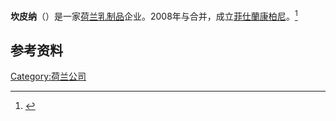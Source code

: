 {{noteTA
|1=zh-cn:坎皮纳;zh-hant:康柏尼;
}}
{{Otheruses|other=名为坎皮纳的其他事物|坎皮纳}}
{{Infobox company
|name = 坎皮纳<br />Campina
|logo   = Campina dairy logo.png
|logo_size = 200
|type   = [[私人公司|私人公司]]/[[合作社|合作社]]
|fate = Merged with {{tsl|en|Friesland Foods||Friesland Foods}}
|foundation = {{start date and age|1979}}
| defunct =  
| industry = [[乳業|乳業]] 
|  location     = {{NLD}}[[扎爾特博默爾|扎爾特博默爾]]
|  key_people     = Justinus Sanders (CEO)
|  products     = [[牛奶|牛奶]]、[[芝士|芝士]]、[[酸奶|酸奶]]
|  num_employees = 7,099
|  parent       = [[菲仕蘭康柏尼|菲仕蘭康柏尼]]
|  revenue      = €4 [[1000000000|billion]] (2007)
|  homepage     = {{URL|https://www.campina.nl/|campina.nl}}
}}

'''坎皮纳'''（{{lang-nl|Campina}}）是一家[[荷兰|荷兰]][[乳制品|乳制品]]企业。2008年与{{tsl|en|Friesland Foods|菲仕蘭食品|皇家菲仕蘭食品股份有限公司}}合并，成立[[菲仕蘭康柏尼|菲仕蘭康柏尼]]。<ref>{{Cite web|title=E.U. Approves Campina-Friesland Foods Merger|url=http://dealbook.nytimes.com/2008/12/17/eu-approves-campina-friesland-foods-merger/|accessdate=|work=[[紐約時報|紐約時報]]|date=2008-12-17|archive-date=2012-07-29|archive-url=https://web.archive.org/web/20120729170923/http://dealbook.nytimes.com/2008/12/17/eu-approves-campina-friesland-foods-merger/}}</ref>

== 参考资料 ==
{{reflist}}

[[Category:荷兰公司|Category:荷兰公司]]